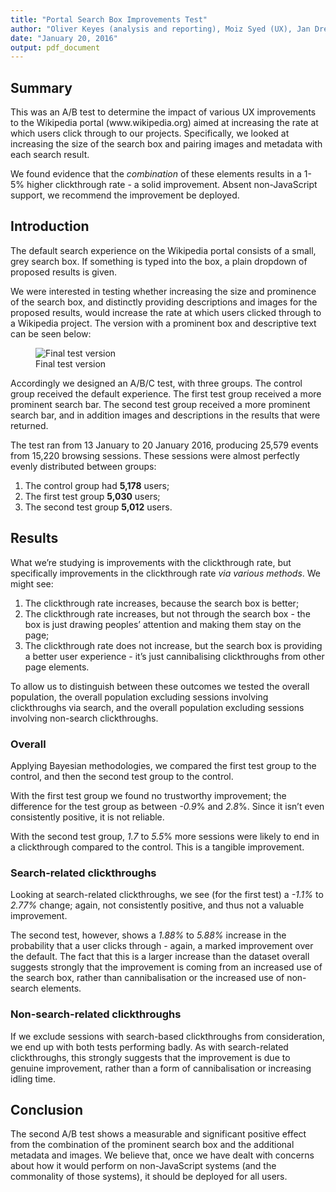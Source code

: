 ```yaml
---
title: "Portal Search Box Improvements Test"
author: "Oliver Keyes (analysis and reporting), Moiz Syed (UX), Jan Drewniak & Julien Girault (Engineering), Dan Garry & Deborah Tankersley (Product Management)"
date: "January 20, 2016"
output: pdf_document
---
```


## Summary

This was an A/B test to determine the impact of various UX improvements to the Wikipedia portal (www.wikipedia.org) aimed at increasing the rate at which users click through to our projects. Specifically, we looked at increasing the size of the search box and pairing images and metadata with each search result.

We found evidence that the *combination* of these elements results in a 1-5% higher clickthrough rate - a solid improvement. Absent non-JavaScript support, we recommend the
improvement be deployed.

## Introduction

The default search experience on the Wikipedia portal consists of a small, grey search box.
If something is typed into the box, a plain dropdown of proposed results is given.

We were interested in testing whether increasing the size and prominence of the search box, and distinctly providing descriptions and images for the proposed results, would increase the rate at which users clicked through to a Wikipedia project. The version with a prominent box and descriptive text can be seen below:

![Final test version](abtest2 - typeaheadf.png)

Accordingly we designed an A/B/C test, with three groups. The control group received the default experience. The first test group received a more prominent search bar. The second test group received a more prominent search bar, and in addition images and descriptions in
the results that were returned.

The test ran from 13 January to 20 January 2016, producing 25,579 events from 15,220 browsing sessions. These sessions were almost perfectly evenly distributed between groups:

1. The control group had **5,178** users;
2. The first test group  **5,030** users;
3. The second test group **5,012** users.

## Results

What we're studying is improvements with the clickthrough rate, but specifically improvements in the clickthrough rate *via various methods*. We might see:

1. The clickthrough rate increases, because the search box is better;
2. The clickthrough rate increases, but not through the search box - the box is just drawing peoples' attention and making them stay on the page;
3. The clickthrough rate does not increase, but the search box is providing a better user experience - it's just cannibalising clickthroughs from other page elements.

To allow us to distinguish between these outcomes we tested the overall population, the overall population excluding sessions involving clickthroughs via search, and the overall population excluding sessions involving non-search clickthroughs.

### Overall

Applying Bayesian methodologies, we compared the first test group to the control, and then the second test group to the control.

With the first test group we found no trustworthy improvement; the difference for the test group as between *-0.9*% and *2.8*%. Since it isn't even consistently positive, it is not reliable.

With the second test group, *1.7* to *5.5*% more sessions were likely to end in a clickthrough compared to the control. This is a tangible improvement.

### Search-related clickthroughs
Looking at search-related clickthroughs, we see (for the first test) a *-1.1%* to *2.77%* change; again, not consistently positive, and thus not a valuable improvement.

The second test, however, shows a *1.88%* to *5.88%* increase in the probability that a user clicks through - again, a marked improvement over the default. The fact that this is a larger increase than the dataset overall suggests strongly that the improvement is coming from an increased use of the search box, rather than cannibalisation or the increased use of non-search elements.

### Non-search-related clickthroughs
If we exclude sessions with search-based clickthroughs from consideration, we end up with both tests performing badly. As with search-related clickthroughs, this strongly suggests that the improvement is due to genuine improvement, rather than a form of cannibalisation or increasing idling time.

## Conclusion

The second A/B test shows a measurable and significant positive effect from the combination of the prominent search box and the additional metadata and images. We believe that, once we have dealt with concerns about how it would perform on non-JavaScript systems (and the commonality of those systems), it should be deployed for all users.
